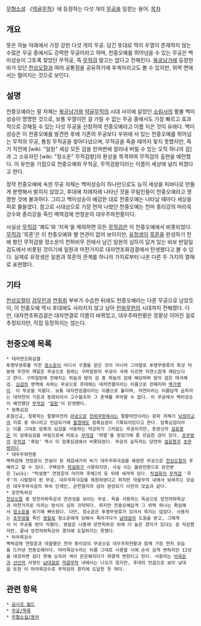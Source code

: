 {{{+1 天中五藝}}}

[[무협소설]] 《[[약골무적]]》에 등장하는 다섯 개의 [[무공]]을 일컫는 용어.
[[목차]]
== 개요 ==
뜻은 하늘 아래에서 가장 강한 다섯 개의 무공. 담긴 뜻대로 딱히 우열이 존재하지 않는 수많은 무공 중에서도 강력한 무공이라고 하며, 천중오예를 뛰어넘을 수 있는 무공은 백미성승이 그토록 찾았던 무적공, 즉 [[무적검]] 말고는 없다고 전해진다. [[북궁남가]]에 등장한 바가 있던 [[천상오절]]과 여러 공통점을 공유하기에 후계자라고도 볼 수 있지만, 위력 면에서는 떨어지는 것으로 보인다.

== 설명 ==
천중오예라는 말 자체는 [[북궁남가]]와 [[약골무적]]의 시대 사이에 살았던 [[소림사]]의 활불 백미성승이 명명한 것으로, 보통 우열이란 걸 가릴 수 없는 무공 중에서도 가장 빠르고 효과적으로 강해질 수 있는 다섯 무공을 선정하여 천중오예라고 이름 지은 것이 유래다. 백미성승은 이 천중오예를 발견한 후에 기존의 무공보다 우위에 서 있는 천중오예를 뛰어넘는 무적의 무공, 통칭 무적공을 찾아다녔으며, 무적공을 죽을 때까지 찾지 못했지만, 죽기 직전에 [wiki: "일원" 세상 모든 검을 한꺼번에 잘라내 버릴 수 있는 오직 하나의 검]과 그 소유자인 [wiki: "정소운" 무적검왕]의 환상을 목격하여 무적검의 출현을 예언했다. 이 유언을 기점으로 천중오예와 무적공, 무적검왕이라는 이름이 세상에 널리 퍼졌다고 한다.

정작 천중오예에 속한 무공 자체는 백미성승이 하나만으로도 능히 세상을 피바다로 만들 게 분명해서 밝히지 않았고, 후대에 차례차례 나타난 것을 무림인들이 천중오예라고 명명한 것에 불과하다. 그리고 백미성승이 예감한 대로 천중오예는 나타날 때마다 세상을 피로 물들였다. 참고로 시대상으로 가장 먼저 나왔던 천중오예는 천마 종리강의 마라묵강수와 종리강을 죽인 벽력검제 연청운의 대우주파천황이다.

사실상 [[무적검]] '쾌도'와 '지옥'을 제외하면 모든 [[무적검]]은 이 천중오예에서 비롯되었다. [[무적검]] '묵혼'은 이 천중오예와 별 연관이 없어 보이지만, [[유정생]]이 [[묵혼]]을 완성하기 전에 봤던 무적검왕 정소운이 천하비무 전에서 남긴 일원의 심득이 담겨 있는 비보 반일일검도에서 비롯된 것이기에 일원과 마찬가지로 대자연조화검결에서 탄생했다고 볼 수 있다. 실제로 유정생은 일원과 묵혼의 관계를 하나의 가지로부터 나온 다른 두 가지의 열매로 표현했다. 

== 기타 ==
[[천상오절]]이 [[검무린]]과 [[연취취]] 부부가 수습한 뒤에도 천중오예라는 다른 무공으로 남았듯이, 이 천중오예 역시 후대에도 사라지지 않고 남아 [[천뢰무한]]의 시대까지 전해졌다. 다만, 대자연조화검결은 대자연결로 이름이 바뀌었고, 대우주파천황은 정황상 이어진 걸로 추정되지만, 직접 등장하지는 않는다.

== 천중오예 목록 ==
 * 대자연조화검결
 투명무쌍류를 익힌 [[정소운]]이 어디서 구결을 얻은 것이 아니라 그야말로 투명무쌍류의 특성 덕분에 우연히 깨달은 무공으로 원래는 구파일방의 무공이 극에 이르면 자연스럽게 깨닫는다고 한다. 구파일방에 전해지는 하늘과 땅의 검 중 하늘의 검에 해당하며 땅의 검은 태극혜검. [[심검]]의 영역에 속하는 무공으로 후대에는 대자연결이라는 이름으로 전해지며 [[백가명]]이  이 무공을 익혔다. 보통 대자연검결이라는 이름으로 불리며, 자연이라는 이름답게 습득자는 대자연의 기운과 동화되어서 고수들조차 그 존재를 파악할 수 없다. 이 무공에서 백미성승이 예언했던 [[무적검]] '[[일원]]'이 탄생했다.
 * 암흑심검 
 혼원신교, 정확히는 팔황마전의 [[마공]]으로 [[천뢰무한]]에서는 팔황마전이라는 문파 자체가 [[뇌정마교]]의 지류 중 하나라고 언급되기에 [[혈경]]에도 암흑심검이 기록되어있다고 한다. 암흑심검이라는 이름 그대로 암흑의 심검을 사용하는 막강하기 그지없는 무공이지만, 혼원신마 [[설효봉]]은 이 암흑심검을 버림으로써 비로소 [[무적검]] '파멸'을 얻었기에 좀 안습한 감이 있다. [[초무쌍]]의 [[무적검]] '흑암' 역시 이 암흑심검에서 비롯되었다. 무공의 습득자는 당연히 [[설효봉]]과 [[초무쌍]]이다.
 * 대우주파천황 
 벽력검제 연청운이 전설이 된 제검세가의 비기 대우주파극검을 복원한 무공으로 [[천상오절]]의 후예라고 할 수 있다. 구패검주 [[탁설화]]가 사용하지만, 사실 이는 불완전판으로 완전본은 [wiki: "탁설영" 연청운의 마지막 후예]의 등 뒤에 새겨져 있다. [[탁설화]]의 [[무적검]] '우주'의 시발점이 된 무공. 대우주파극검을 복원하였다고 하지만 약골무적 내에서 보여주는 모습은 대우주파극검의 하위 단계인, 균천열지의 검이 완성되기 이전의 모습과 같다.
 * 앙천독하강 
 [[천상오절]] 중 앙천자하독강과 연관성을 보이는 무공. 독을 사용하는 독공으로 앙천자하독강과 마찬가지로 익히는 방식이 심히 괴악하다. 하지만 천중오예답게 그 위력 하나는 확실해서 [[정소운]]을 위기에 빠뜨렸다. 다만, 정소운은 투명무쌍류가 있어서 죽지는 않았다. 사용자는 [[초무쌍]]을 죽인 [[쌍칼]]로 정소운에게 당해서 죽어가다가 [[남대걸]]의 도움을 받고, 그에게서 이 무공을 받아 익혔다. 쌍칼은 나중에 앙천독하강 위에 더 높은 경지가 있다는 걸 직감했지만, 끝내 앙천자하독강의 경지에 도달하지는 못했다.
 * 마라묵강수 
 벽력검제 연청운과 대결했던 천마 종리강의 무공으로 대우주파천황과 함께 가장 먼저 모습을 드러낸 천중오예이다. 마라묵강수라는 이름 그대로 사용할 시에 손이 검게 변하지만 12성을 대성하면 검다 못해 오히려 색이 은은해지다가 하얗게 변한다고 한다. 사용자는 [[비육돈]]과 [[산산]]의 사형인 [[남대걸]]로 [[약골무적]] 내에서는 나오지 않지만, 후대의 언급으로 보아 남대걸 또한 이 마라묵강수로 무적검의 경지에 도달한 듯 하다.

== 관련 항목 ==
 * [[금시조 월드]]
 * [[무공/목록]]
 * [[무협소설/용어]]
